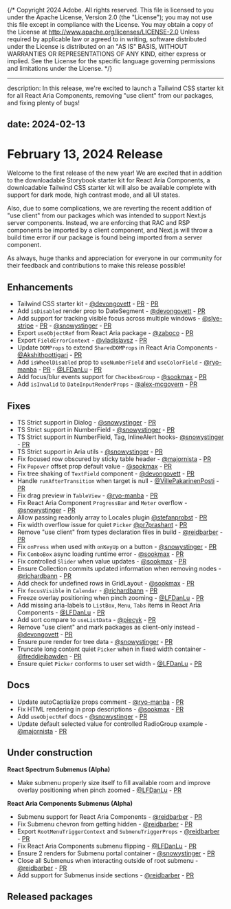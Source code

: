 {/* Copyright 2024 Adobe. All rights reserved.
This file is licensed to you under the Apache License, Version 2.0 (the "License");
you may not use this file except in compliance with the License. You may obtain a copy
of the License at http://www.apache.org/licenses/LICENSE-2.0
Unless required by applicable law or agreed to in writing, software distributed under
the License is distributed on an "AS IS" BASIS, WITHOUT WARRANTIES OR REPRESENTATIONS
OF ANY KIND, either express or implied. See the License for the specific language
governing permissions and limitations under the License. */}


---
description: In this release, we're excited to launch a Tailwind CSS starter kit for all React Aria Components, removing "use client" from our packages, and fixing plenty of bugs!

date: 2024-02-13
---

# February 13, 2024 Release

Welcome to the first release of the new year! We are excited that in addition to the downloadable Storybook starter kit for React Aria Components, a downloadable Tailwind CSS starter kit will also be available complete with support for dark mode, high contrast mode, and all UI states. 

Also, due to some complications, we are reverting the recent addition of "use client" from our packages which was intended to support Next.js server components. Instead, we are enforcing that RAC and RSP components be imported by a client component, and Next.js will throw a build time error if our package is found being imported from a server component. 

As always, huge thanks and appreciation for everyone in our community for their feedback and contributions to make this release possible!

## Enhancements
* Tailwind CSS starter kit - [@devongovett](https://github.com/devongovett) - [PR](https://github.com/adobe/react-spectrum/pull/5666) - [PR](https://github.com/adobe/react-spectrum/pull/5710)
* Add `isDisabled` render prop to DateSegment - [@devongovett](https://github.com/devongovett) - [PR](https://github.com/adobe/react-spectrum/pull/5674)
* Add support for tracking visible focus across multiple windows - [@slye-stripe](https://github.com/slye-stripe) - [PR](https://github.com/adobe/react-spectrum/pull/5588) - [@snowystinger](https://github.com/snowystinger) - [PR](https://github.com/adobe/react-spectrum/pull/5754)
* Export `useObjectRef` from React Aria package - [@zaboco](https://github.com/zaboco) - [PR](https://github.com/adobe/react-spectrum/pull/5685)
* Export `FieldErrorContext` - [@vladislavsz](https://github.com/vladislavsz) - [PR](https://github.com/adobe/react-spectrum/pull/5743)
* Update `DOMProps` to extend `SharedDOMProps` in React Aria Components - [@Akshithpottigari](https://github.com/Akshithpottigari) - [PR](https://github.com/adobe/react-spectrum/pull/5783)
* Add `isWheelDisabled` prop to `useNumberField` and `useColorField` - [@ryo-manba](https://github.com/ryo-manba) - [PR](https://github.com/adobe/react-spectrum/pull/5775) - [@LFDanLu](https://github.com/LFDanLu) - [PR](https://github.com/adobe/react-spectrum/pull/5804)
* Add focus/blur events support for `CheckboxGroup` - [@sookmax](https://github.com/sookmax) - [PR](https://github.com/adobe/react-spectrum/pull/5801)
* Add `isInvalid` to `DateInputRenderProps` - [@alex-mcgovern](https://github.com/alex-mcgovern) - [PR](https://github.com/adobe/react-spectrum/pull/5670)

## Fixes
* TS Strict support in Dialog - [@snowystinger](https://github.com/snowystinger) - [PR](https://github.com/adobe/react-spectrum/pull/5545)
* TS Strict support in NumberField - [@snowystinger](https://github.com/snowystinger) - [PR](https://github.com/adobe/react-spectrum/pull/5552)
* TS Strict support in  NumberField, Tag, InlineAlert hooks- [@snowystinger](https://github.com/snowystinger) - [PR](https://github.com/adobe/react-spectrum/pull/5560)
* TS Strict support in Aria utils - [@snowystinger](https://github.com/snowystinger) - [PR](https://github.com/adobe/react-spectrum/pull/5590)
* Fix focused row obscured by sticky table header - [@majornista](https://github.com/majornista) - [PR](https://github.com/adobe/react-spectrum/pull/5622)
* Fix `Popover` offset prop default value - [@sookmax](https://github.com/sookmax) - [PR](https://github.com/adobe/react-spectrum/pull/5677)
* Fix tree shaking of `TextField` component - [@devongovett](https://github.com/devongovett) - [PR](https://github.com/adobe/react-spectrum/pull/5646)
* Handle `runAfterTransition` when target is null - [@VillePakarinenPosti](https://github.com/VillePakarinenPosti) - [PR](https://github.com/adobe/react-spectrum/pull/5569)
* Fix drag preview in `TableView` - [@ryo-manba](https://github.com/ryo-manba) - [PR](https://github.com/adobe/react-spectrum/pull/5687)
* Fix React Aria Component `ProgressBar` and `Meter` overflow - [@snowystinger](https://github.com/snowystinger) - [PR](https://github.com/adobe/react-spectrum/pull/5706)
* Allow passing readonly array to Locales plugin [@stefanprobst](https://github.com/stefanprobst) - [PR](https://github.com/adobe/react-spectrum/pull/5646)
* Fix width overflow issue for quiet `Picker` [@pr7prashant](https://github.com/pr7prashant) - [PR](https://github.com/adobe/react-spectrum/pull/5592)
* Remove "use client" from types declaration files in build - [@reidbarber](https://github.com/reidbarber) - [PR](https://github.com/adobe/react-spectrum/pull/5649)
* Fix `onPress` when used with `onKeyUp` on a button - [@snowystinger](https://github.com/snowystinger) - [PR](https://github.com/adobe/react-spectrum/pull/5554)
* Fix `ComboBox` async loading runtime error - [@sookmax](https://github.com/sookmax) - [PR](https://github.com/adobe/react-spectrum/pull/5689)
* Fix controlled `Slider` when value updates - [@sookmax](https://github.com/sookmax) - [PR](https://github.com/adobe/react-spectrum/pull/5655)
* Ensure Collection commits updated information when removing nodes - [@richardbann](https://github.com/richardbann) - [PR](https://github.com/adobe/react-spectrum/pull/5735)
* Add check for undefined rows in GridLayout - [@sookmax](https://github.com/sookmax) - [PR](https://github.com/adobe/react-spectrum/pull/5737)
* Fix `focusVisible` in `Calendar` - [@richardbann](https://github.com/richardbann) - [PR](https://github.com/adobe/react-spectrum/pull/5785)
* Freeze overlay positioning when pinch zooming - [@LFDanLu](https://github.com/LFDanLu) - [PR](https://github.com/adobe/react-spectrum/pull/5612)
* Add missing aria-labels to `ListBox`, `Menu`, `Tabs` items in React Aria Components - [@LFDanLu](https://github.com/LFDanLu) - [PR](https://github.com/adobe/react-spectrum/pull/5796)
* Add sort compare to `useListData` - [@piecyk](https://github.com/piecyk) - [PR](https://github.com/adobe/react-spectrum/pull/5773)
* Remove "use client" and mark packages as client-only instead - [@devongovett](https://github.com/devongovett) - [PR](https://github.com/adobe/react-spectrum/pull/5826)
* Ensure pure render for tree data - [@snowystinger](https://github.com/snowystinger) - [PR](https://github.com/adobe/react-spectrum/pull/5835)
* Truncate long content quiet `Picker` when in fixed width container - [@freddiejbawden](https://github.com/freddiejbawden) - [PR](https://github.com/adobe/react-spectrum/pull/5813)
* Ensure quiet `Picker` conforms to user set width - [@LFDanLu](https://github.com/LFDanLu) - [PR](https://github.com/adobe/react-spectrum/pull/5857)

## Docs
* Update autoCaptialize props comment - [@ryo-manba](https://github.com/ryo-manba) - [PR](https://github.com/adobe/react-spectrum/pull/5629)
* Fix HTML rendering in prop descriptions - [@sookmax](https://github.com/sookmax) - [PR](https://github.com/adobe/react-spectrum/pull/5614)
* Add `useObjectRef` docs - [@snowystinger](https://github.com/snowystinger) - [PR](https://github.com/adobe/react-spectrum/pull/5688)
* Update default selected value for controlled RadioGroup example - [@majornista](https://github.com/majornista) - [PR](https://github.com/adobe/react-spectrum/pull/5755)

## Under construction

**React Spectrum Submenus (Alpha)**
* Make submenu properly size itself to fill available room and improve overlay positioning when pinch zoomed - [@LFDanLu](https://github.com/LFDanLu) - [PR](https://github.com/adobe/react-spectrum/pull/5660)

**React Aria Components Submenus (Alpha)**
* Submenu support for React Aria Components - [@reidbarber](https://github.com/reidbarber) - [PR](https://github.com/adobe/react-spectrum/pull/5648)
* Fix Submenu chevron from getting hidden - [@reidbarber](https://github.com/reidbarber) - [PR](https://github.com/adobe/react-spectrum/pull/5823)
* Export `RootMenuTriggerContext` and `SubmenuTriggerProps` - [@reidbarber](https://github.com/reidbarber) - [PR](https://github.com/adobe/react-spectrum/pull/5825)
* Fix React Aria Components submenu flipping - [@LFDanLu](https://github.com/LFDanLu) - [PR](https://github.com/adobe/react-spectrum/pull/5808)
* Ensure 2 renders for Submenu portal container - [@snowystinger](https://github.com/snowystinger) - [PR](https://github.com/adobe/react-spectrum/pull/5828)
* Close all Submenus when interacting outside of root submenu - [@reidbarber](https://github.com/reidbarber) - [PR](https://github.com/adobe/react-spectrum/pull/5827)
* Add support for Submenus inside sections - [@reidbarber](https://github.com/reidbarber) - [PR](https://github.com/adobe/react-spectrum/pull/5863)

## Released packages
```

```
